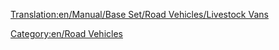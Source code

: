 [[Translation:en/Manual/Base Set/Road Vehicles/Livestock Vans]]

{{en/RoadVehicle|name     = Talbott Livestock Van
  |img      =en/Talbott Livestock Van.png|price    = £4,305 ($8,610) 
  |speed    = 30 mph (48 km/h)
  |annual   = £421 ($842)
  |designed = 1935
  |life     = 15
  |capacity = 14 items of livestock
}}
{{en/RoadVehicle|name     = Uhl Livestock Van
  |img      =en/Uhl Livestock Van.png|price    = £5,330 ($10,660)  
  |speed    = 55 mph (88 km/h)
  |annual   = £787 ($1,574)
  |designed = 1980
  |life     = 15
  |capacity = 16 items of livestock
}}
{{en/RoadVehicle|name     = Foster Livestock Van
  |img      =en/Foster Livestock Van.png|price    = £5,740 ($11,480) 
  |speed    = 70 mph (112 km/h)
  |annual   = £1,125 ($2,250)
  |designed = 2022
  |life     = 15
  |capacity = 18 items of livestock
}}

[[Category:en/Road Vehicles]]